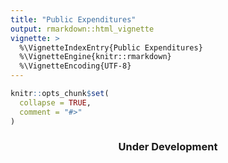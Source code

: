```yaml
---
title: "Public Expenditures"
output: rmarkdown::html_vignette
vignette: >
  %\VignetteIndexEntry{Public Expenditures}
  %\VignetteEngine{knitr::rmarkdown}
  %\VignetteEncoding{UTF-8}
---
```


```r
knitr::opts_chunk$set(
  collapse = TRUE,
  comment = "#>"
)
```

<center>
### Under Development
</center>

